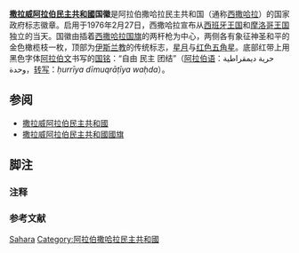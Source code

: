 {{Infobox coat of arms
|name             = 撒拉威阿拉伯民主共和国国徽
|image            = Coat of arms of the Sahrawi Arab Democratic Republic.svg
|image_width      = 200 
|middle           = Coat of Arms of the Spanish Sahara.svg
|middle_width     = 150
|middle_caption   = [[西属撒哈拉|西属撒哈拉]]徽章
|armiger          = {{SADR}}
|year_adopted     = 1976年
|crest            = [[星月|红新月]]与[[红色五角星|红色五角星]]
|shield           = 
|supporters       = 两根橄榄枝，代表[[和平共处|和平共处]]
|other_elements   = 阿拉伯撒哈拉民主共和国的国徽里有两根枪
|motto            = '''{{lang-ar|حرية ديمقراطية وحدة}}''' <br>“自由、民主、团结”
|earlier_versions = 
|use              = 
}}

'''[[撒拉威阿拉伯民主共和國|撒拉威阿拉伯民主共和國]]国徽'''是阿拉伯撒哈拉民主共和国（通称[[西撒哈拉|西撒哈拉]]）的国家政府标志徽章。启用于1976年2月27日，西撒哈拉宣布从[[西班牙|西班牙王国]]和[[摩洛哥|摩洛哥王国]]独立的当天。国徽由插着[[撒拉威阿拉伯民主共和國國旗|西撒哈拉国旗]]的两杆枪为中心，两侧各有象征神圣和平的金色橄榄枝一枚，顶部为[[伊斯兰教|伊斯兰教]]的传统标志，[[星月|星月]]与[[红色五角星|红色五角星]]。底部红带上用黑色字体[[阿拉伯语|阿拉伯文]]书写的[[国铭|国铭]]：“自由 民主 团结”（[[阿拉伯语|阿拉伯语]]：حرية ديمقراطية وحدة，[[转写|转写]]：''ḥurrīya  dīmuqrāṭīya  waḥda''）。

== 参阅 ==
* [[撒拉威阿拉伯民主共和國|撒拉威阿拉伯民主共和國]]
* [[撒拉威阿拉伯民主共和國國旗|撒拉威阿拉伯民主共和國國旗]]

== 脚注 ==
=== 注释 ===
<div class="references-small">
{{NoteFoot}}
</div>

=== 参考文献 ===
<div class="references-small">
{{RefFoot}}
</div>
<references group="参"/>

{{非洲题目|国徽}}

[[Category:国徽|Sahara]]
[[Category:阿拉伯撒哈拉民主共和國|Category:阿拉伯撒哈拉民主共和國]]